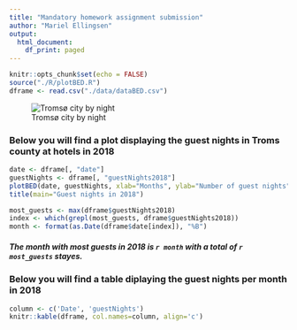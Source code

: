 ```yaml
---
title: "Mandatory homework assignment submission"
author: "Mariel Ellingsen"
output:
  html_document:
    df_print: paged
---
```


```r
knitr::opts_chunk$set(echo = FALSE)
source("./R/plotBED.R")
dframe <- read.csv("./data/dataBED.csv")

```

![Tromsø city by night](picture/tromso_by_night.png)

### Below you will find a plot displaying the guest nights in Troms county at hotels in 2018
```r
date <- dframe[, "date"]
guestNights <- dframe[, "guestNights2018"]
plotBED(date, guestNights, xlab="Months", ylab="Number of guest nights")
title(main="Guest nights in 2018")
```

```r
most_guests <- max(dframe$guestNights2018)
index <- which(grepl(most_guests, dframe$guestNights2018))
month <- format(as.Date(dframe$date[index]), "%B")
```

<h5>The month with most guests in 2018 is `r month` with a total of `r  most_guests` stayes. </h5>


### Below you will find a table diplaying the guest nights per month in 2018

```r
column <- c('Date', 'guestNights')
knitr::kable(dframe, col.names=column, align='c')
```
